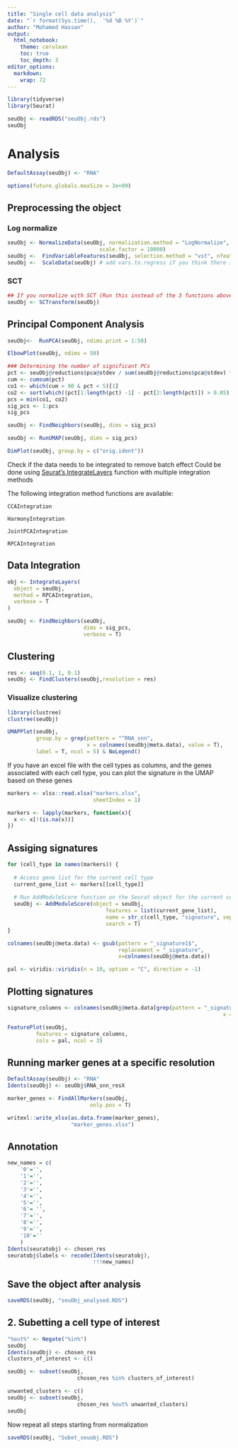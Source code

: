 ```yaml
---
title: "Single cell data analysis"
date: "`r format(Sys.time(),  '%d %B %Y')`"
author: "Mohamed Hassan"
output: 
  html_notebook:
    theme: cerulean
    toc: true
    toc_depth: 3
editor_options: 
  markdown: 
    wrap: 72
---
```




```r
library(tidyverse)
library(Seurat)
```


```r
seuObj <- readRDS("seuObj.rds")
seuObj
```


################################################################################
################################################################################

# Analysis

```r
DefaultAssay(seuObj) <- "RNA"
```

```r
options(future.globals.maxSize = 3e+09)
```


## Preprocessing the object
### Log normalize
```r
seuObj <- NormalizeData(seuObj, normalization.method = "LogNormalize", 
                             scale.factor = 10000)
seuObj <-  FindVariableFeatures(seuObj, selection.method = "vst", nfeatures = 2000)
seuObj <-  ScaleData(seuObj) # add vars.to.regress if you think there is a need for
```

### SCT
```r
## If you normalize with SCT (Run this instead of the 3 functions above)
seuObj <- SCTransform(seuObj)
```

## Principal Component Analysis
```r
seuObj<-  RunPCA(seuObj, ndims.print = 1:50)
```



```r
ElbowPlot(seuObj, ndims = 50)
```


```r
### Determining the number of significant PCs
pct <- seuObj@reductions$pca@stdev / sum(seuObj@reductions$pca@stdev) * 100
cum <- cumsum(pct)
co1 <- which(cum > 90 & pct < 5)[1]
co2 <- sort(which((pct[1:length(pct) -1] - pct[2:length(pct)]) > 0.05), decreasing = T)[1] + 1
pcs = min(co1, co2)
sig_pcs <- 1:pcs
sig_pcs
```


```r
seuObj <- FindNeighbors(seuObj, dims = sig_pcs)
```

```r
seuObj <- RunUMAP(seuObj, dims = sig_pcs)
```

```r
DimPlot(seuObj, group.by = c("orig.ident"))
```

Check if the data needs to be integrated to remove batch effect
Could be done using [Seurat's IntegrateLayers](https://satijalab.org/seurat/reference/integratelayers) function with multiple integration methods 

The following integration method functions are available:

    CCAIntegration

    HarmonyIntegration

    JointPCAIntegration

    RPCAIntegration


## Data Integration
```r
obj <- IntegrateLayers(
  object = seuObj,
  method = RPCAIntegration,
  verbose = T
)
```


```r
seuObj <- FindNeighbors(seuObj,
                        dims = sig_pcs,
                        verbose = T)
```

## Clustering
```r
res <- seq(0.1, 1, 0.1)
seuObj <- FindClusters(seuObj,resolution = res)
```

### Visualize clustering
```r
library(clustree)
clustree(seuObj)
```


```r
UMAPPlot(seuObj, 
         group.by = grep(pattern = "^RNA_snn", 
                         x = colnames(seuObj@meta.data), value = T), 
         label = T, ncol = 5) & NoLegend()
```


If you have an excel file with the cell types as columns, and the genes associated with each cell type, you can plot the signature in the UMAP based on these genes

```r
markers <- xlsx::read.xlsx("markers.xlsx", 
                           sheetIndex = 1)

markers <- lapply(markers, function(x){
  x <- x[!(is.na(x))]
})
```



## Assiging signatures
```r
for (cell_type in names(markers)) {
  
  # Access gene list for the current cell type
  current_gene_list <- markers[[cell_type]]
  
  # Run AddModuleScore function on the Seurat object for the current cell type's gene list
  seuObj <- AddModuleScore(object = seuObj,
                               features = list(current_gene_list),
                               name = str_c(cell_type, "signature", sep = "_"),
                               search = T)
}
```


```r
colnames(seuObj@meta.data) <- gsub(pattern = "_signature1$",
                                   replacement = "_signature", 
                                   x=colnames(seuObj@meta.data))
```

```r
pal <- viridis::viridis(n = 10, option = "C", direction = -1)
```


## Plotting signatures
```r
signature_columns <- colnames(seuObj@meta.data[grep(pattern = "_signature$",
                                                                    x = colnames(seuObj@meta.data))])

FeaturePlot(seuObj, 
         features = signature_columns,
         cols = pal, ncol = 3)
```

## Running marker genes at a specific resolution
```r
DefaultAssay(seuObj) <- "RNA"
Idents(seuObj) <- seuObj$RNA_snn_resX

marker_genes <- FindAllMarkers(seuObj,
                          only.pos = T)

writexl::write_xlsx(as.data.frame(marker_genes),
                    "marker_genes.xlsx")
```

## Annotation
```r
new_names = c(
    '0'='',
    '1'='',
    '2'='',
    '3'='',
    '4'='',
    '5'='',
    '6'= '',
    '7'='',
    '8'='',
    '9'='',
    '10'=''
    )
Idents(seuratobj) <- chosen_res
seuratobj$labels <- recode(Idents(seuratobj),
                           !!!new_names)
```

## Save the object after analysis

```r
saveRDS(seuObj, "seuObj_analysed.RDS")
```



## 2. Subetting a cell type of interest
```r
"%out%" <- Negate("%in%")
seuObj
Idents(seuObj) <- chosen_res
clusters_of_interest <- c()

seuObj <- subset(seuObj, 
                      chosen_res %in% clusters_of_interest)

unwanted_clusters <- c()
seuObj <- subset(seuObj, 
                      chosen_res %out% unwanted_clusters)
seuObj
```

Now repeat all steps starting from normalization

```r
saveRDS(seuObj, "Subet_seuobj.RDS")
```


